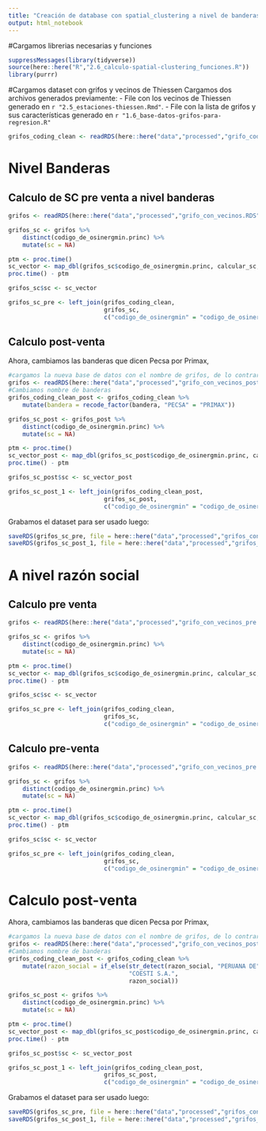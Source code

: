 ```yaml
---
title: "Creación de database con spatial_clustering a nivel de banderas"
output: html_notebook
---
```


#Cargamos librerias necesarias y funciones

```r
suppressMessages(library(tidyverse))
source(here::here("R","2.6_calculo-spatial-clustering_funciones.R"))
library(purrr)

```

#Cargamos dataset con grifos y vecinos de Thiessen
Cargamos dos archivos generados previamente:
 - File con los vecinos de Thiessen generado en `r "2.5_estaciones-thiessen.Rmd"`. 
 - File con la lista de grifos y sus características generado en `r "1.6_base-datos-grifos-para-regresion.R"`

```r
grifos_coding_clean <- readRDS(here::here("data","processed","grifo_coding_clean.rds"))

```


# Nivel Banderas

## Calculo de SC pre venta a nivel banderas


```r
grifos <- readRDS(here::here("data","processed","grifo_con_vecinos.RDS"))

grifos_sc <- grifos %>%
    distinct(codigo_de_osinergmin.princ) %>%
    mutate(sc = NA)

ptm <- proc.time()
sc_vector <- map_dbl(grifos_sc$codigo_de_osinergmin.princ, calcular_sc, "bandera")
proc.time() - ptm

grifos_sc$sc <- sc_vector

grifos_sc_pre <- left_join(grifos_coding_clean, 
                           grifos_sc, 
                           c("codigo_de_osinergmin" = "codigo_de_osinergmin.princ")) 

```


##  Calculo post-venta

Ahora, cambiamos las banderas que dicen Pecsa por Primax, 


```r
#cargamos la nueva base de datos con el nombre de grifos, de lo contrario no funcionan las funciones
grifos <- readRDS(here::here("data","processed","grifo_con_vecinos_post.RDS")) 
#Cambiamos nombre de banderas
grifos_coding_clean_post <- grifos_coding_clean %>%
    mutate(bandera = recode_factor(bandera, "PECSA" = "PRIMAX"))
```


```r
grifos_sc_post <- grifos_post %>%
    distinct(codigo_de_osinergmin.princ) %>%
    mutate(sc = NA)

ptm <- proc.time()
sc_vector_post <- map_dbl(grifos_sc_post$codigo_de_osinergmin.princ, calcular_sc)
proc.time() - ptm

grifos_sc_post$sc <- sc_vector_post

grifos_sc_post_1 <- left_join(grifos_coding_clean_post, 
                           grifos_sc_post, 
                           c("codigo_de_osinergmin" = "codigo_de_osinergmin.princ")) 

```

Grabamos el dataset para ser usado luego:

```r
saveRDS(grifos_sc_pre, file = here::here("data","processed","grifos_con_sc_pre_venta.RDS"))
saveRDS(grifos_sc_post_1, file = here::here("data","processed","grifos_con_sc_post_venta.RDS"))

```


# A nivel razón social

## Calculo pre venta


```r
grifos <- readRDS(here::here("data","processed","grifo_con_vecinos_pre.RDS"))

grifos_sc <- grifos %>%
    distinct(codigo_de_osinergmin.princ) %>%
    mutate(sc = NA)

ptm <- proc.time()
sc_vector <- map_dbl(grifos_sc$codigo_de_osinergmin.princ, calcular_sc, "bandera")
proc.time() - ptm

grifos_sc$sc <- sc_vector

grifos_sc_pre <- left_join(grifos_coding_clean, 
                           grifos_sc, 
                           c("codigo_de_osinergmin" = "codigo_de_osinergmin.princ")) 

```



## Calculo pre-venta


```r
grifos <- readRDS(here::here("data","processed","grifo_con_vecinos_pre.RDS"))

grifos_sc <- grifos %>%
    distinct(codigo_de_osinergmin.princ) %>%
    mutate(sc = NA)

ptm <- proc.time()
sc_vector <- map_dbl(grifos_sc$codigo_de_osinergmin.princ, calcular_sc, "razon_social")
proc.time() - ptm

grifos_sc$sc <- sc_vector

grifos_sc_pre <- left_join(grifos_coding_clean, 
                           grifos_sc, 
                           c("codigo_de_osinergmin" = "codigo_de_osinergmin.princ")) 

```

# Calculo post-venta

Ahora, cambiamos las banderas que dicen Pecsa por Primax, 


```r
#cargamos la nueva base de datos con el nombre de grifos, de lo contrario no funcionan las funciones
grifos <- readRDS(here::here("data","processed","grifo_con_vecinos_post_razon.RDS")) 
#Cambiamos nombre de banderas
grifos_coding_clean_post <- grifos_coding_clean %>%
    mutate(razon_social = if_else(str_detect(razon_social, "PERUANA DE"),
                                  "COESTI S.A.", 
                                  razon_social))


```


```r
grifos_sc_post <- grifos %>%
    distinct(codigo_de_osinergmin.princ) %>%
    mutate(sc = NA)

ptm <- proc.time()
sc_vector_post <- map_dbl(grifos_sc_post$codigo_de_osinergmin.princ, calcular_sc, "razon_social")
proc.time() - ptm

grifos_sc_post$sc <- sc_vector_post

grifos_sc_post_1 <- left_join(grifos_coding_clean_post, 
                           grifos_sc_post, 
                           c("codigo_de_osinergmin" = "codigo_de_osinergmin.princ")) 

```

Grabamos el dataset para ser usado luego:

```r
saveRDS(grifos_sc_pre, file = here::here("data","processed","grifos_con_sc_pre_venta_razon.RDS"))
saveRDS(grifos_sc_post_1, file = here::here("data","processed","grifos_con_sc_post_venta_razon.RDS"))

```
